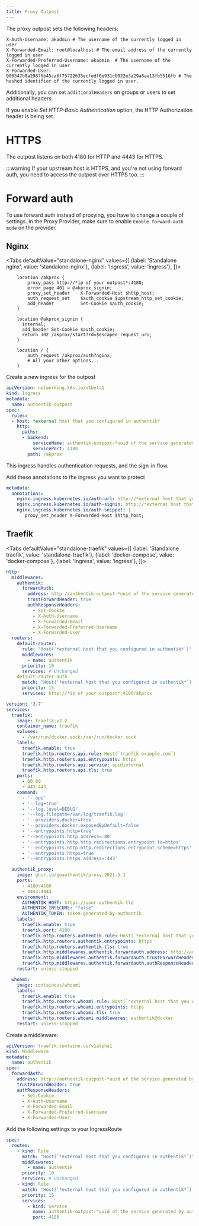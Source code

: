 ```yaml
---
title: Proxy Outpost
---
```


The proxy outpost sets the following headers:

```
X-Auth-Username: akadmin # The username of the currently logged in user
X-Forwarded-Email: root@localhost # The email address of the currently logged in user
X-Forwarded-Preferred-Username: akadmin  # The username of the currently logged in user
X-Forwarded-User: 900347b8a29876b45ca6f75722635ecfedf0e931c6022e3a29a8aa13fb5516fb # The hashed identifier of the currently logged in user.
```

Additionally, you can set `additionalHeaders` on groups or users to set additional headers.

If you enable *Set HTTP-Basic Authentication* option, the HTTP Authorization header is being set.

# HTTPS

The outpost listens on both 4180 for HTTP and 4443 for HTTPS.

:::warning
If your upstream host is HTTPS, and you're not using forward auth, you need to access the outpost over HTTPS too.
:::

# Forward auth

To use forward auth instead of proxying, you have to change a couple of settings. In the Proxy Provider, make sure to enable `Enable forward-auth mode` on the provider.

## Nginx


<Tabs
  defaultValue="standalone-nginx"
  values={[
    {label: 'Standalone nginx', value: 'standalone-nginx'},
    {label: 'Ingress', value: 'ingress'},
  ]}>
  <TabItem value="standalone-nginx">

```
    location /akprox {
        proxy_pass http://*ip of your outpost*:4180;
        error_page 401 = @akprox_signin;
        proxy_set_header    X-Forwarded-Host $http_host;
        auth_request_set    $auth_cookie $upstream_http_set_cookie;
        add_header          Set-Cookie $auth_cookie;
    }

    location @akprox_signin {
      internal;
      add_header Set-Cookie $auth_cookie;
      return 302 /akprox/start?rd=$escaped_request_uri;
    }

    location / {
        auth_request /akprox/auth?nginx;
        # All your other options...
    }
```

  </TabItem>
  <TabItem value="ingress">
Create a new ingress for the outpost

```yaml
apiVersion: networking.k8s.io/v1beta1
kind: Ingress
metadata:
  name: authentik-outpost
spec:
  rules:
  - host: *external host that you configured in authentik*
    http:
      paths:
      - backend:
          serviceName: authentik-outpost-*uuid of the service generated by authentik*
          servicePort: 4180
        path: /akprox
```

This ingress handles authentication requests, and the sign-in flow.

Add these annotations to the ingress you want to protect

```yaml
metadata:
  annotations:
    nginx.ingress.kubernetes.io/auth-url: http://*external host that you configured in authentik*:4180/akprox/auth?nginx
    nginx.ingress.kubernetes.io/auth-signin: http://*external host that you configured in authentik*:4180/akprox/start?rd=$escaped_request_uri
    nginx.ingress.kubernetes.io/auth-snippet: |
       proxy_set_header X-Forwarded-Host $http_host;
```
  </TabItem>
</Tabs>

## Traefik

<Tabs
  defaultValue="standalone-traefik"
  values={[
    {label: 'Standalone traefik', value: 'standalone-traefik'},
    {label: 'docker-compose', value: 'docker-compose'},
    {label: 'Ingress', value: 'ingress'},
  ]}>
  <TabItem value="standalone-traefik">

```yaml
http:
  middlewares:
    authentik:
      forwardAuth:
        address: http://authentik-outpost-*uuid of the service generated by authentik*:4180/akprox/auth?traefik
        trustForwardHeader: true
        authResponseHeaders:
          - Set-Cookie
          - X-Auth-Username
          - X-Forwarded-Email
          - X-Forwarded-Preferred-Username
          - X-Forwarded-User
  routers:
    default-router:
      rule: "Host(`*external host that you configured in authentik*`)"
      middlewares:
        - name: authentik
      priority: 10
      services: # Unchanged
    default-router-auth
      match: "Host(`*external host that you configured in authentik*`) && PathPrefix(`/akprox/`)"
      priority: 15
      services: http://*ip of your outpost*:4180/akprox
```
  </TabItem>
  <TabItem value="docker-compose">

```yaml
version: '3.7'
services:
  traefik:
    image: traefik:v2.2
    container_name: traefik
    volumes:
      - /var/run/docker.sock:/var/run/docker.sock
    labels:
      traefik.enable: true
      traefik.http.routers.api.rule: Host(`traefik.example.com`)
      traefik.http.routers.api.entrypoints: https
      traefik.http.routers.api.service: api@internal
      traefik.http.routers.api.tls: true
    ports:
      - 80:80
      - 443:443
    command:
      - '--api'
      - '--log=true'
      - '--log.level=DEBUG'
      - '--log.filepath=/var/log/traefik.log'
      - '--providers.docker=true'
      - '--providers.docker.exposedByDefault=false'
      - '--entrypoints.http=true'
      - '--entrypoints.http.address=:80'
      - '--entrypoints.http.http.redirections.entrypoint.to=https'
      - '--entrypoints.http.http.redirections.entrypoint.scheme=https'
      - '--entrypoints.https=true'
      - '--entrypoints.https.address=:443'

  authentik_proxy:
    image: ghcr.io/goauthentik/proxy:2021.5.1
    ports:
      - 4180:4180
      - 4443:4443
    environment:
      AUTHENTIK_HOST: https://your-authentik.tld
      AUTHENTIK_INSECURE: "false"
      AUTHENTIK_TOKEN: token-generated-by-authentik
    labels:
      traefik.enable: true
      traefik.port: 4180
      traefik.http.routers.authentik.rule: Host(`*external host that you configured in authentik*`) && PathPrefix(`/akprox/`)
      traefik.http.routers.authentik.entrypoints: https
      traefik.http.routers.authentik.tls: true
      traefik.http.middlewares.authentik.forwardauth.address: http://authentik_proxy:4180/akprox/auth?traefik
      traefik.http.middlewares.authentik.forwardauth.trustForwardHeader: true
      traefik.http.middlewares.authentik.forwardauth.authResponseHeaders: Set-Cookie,X-Auth-Username,X-Forwarded-Email,X-Forwarded-Preferred-Username,X-Forwarded-User
    restart: unless-stopped

  whoami:
    image: containous/whoami
    labels:
      traefik.enable: true
      traefik.http.routers.whoami.rule: Host(`*external host that you configured in authentik*`)
      traefik.http.routers.whoami.entrypoints: https
      traefik.http.routers.whoami.tls: true
      traefik.http.routers.whoami.middlewares: authentik@docker
    restart: unless-stopped
```

  </TabItem>
  <TabItem value="ingress">
Create a middleware:

```yaml
apiVersion: traefik.containo.us/v1alpha1
kind: Middleware
metadata:
  name: authentik
spec:
  forwardAuth:
    address: http://authentik-outpost-*uuid of the service generated by authentik*:4180/akprox/auth?traefik
    trustForwardHeader: true
    authResponseHeaders:
      - Set-Cookie
      - X-Auth-Username
      - X-Forwarded-Email
      - X-Forwarded-Preferred-Username
      - X-Forwarded-User
```

Add the following settings to your IngressRoute

```yaml
spec:
  routes:
    - kind: Rule
      match: "Host(`*external host that you configured in authentik*`)"
      middlewares:
        - name: authentik
      priority: 10
      services: # Unchanged
    - kind: Rule
      match: "Host(`*external host that you configured in authentik*`) && PathPrefix(`/akprox/`)"
      priority: 15
      services:
        - kind: Service
          name: authentik-outpost-*uuid of the service generated by authentik*
          port: 4180
```
  </TabItem>
</Tabs>
